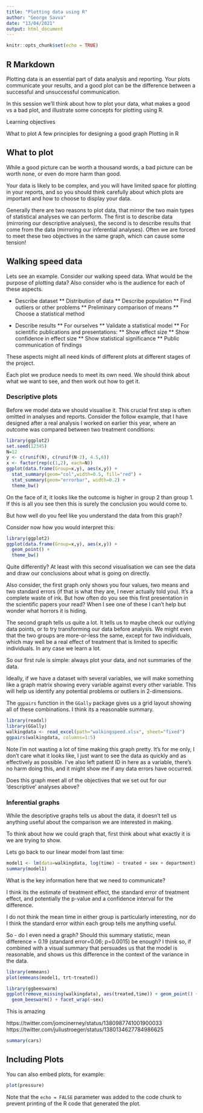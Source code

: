 ```yaml
---
title: "Plotting data using R"
author: "George Savva"
date: "13/04/2021"
output: html_document
---
```


```r
knitr::opts_chunk$set(echo = TRUE)
```

## R Markdown

Plotting data is an essential part of data analysis and reporting.  Your plots communicate your results, and a good plot can be the difference between a successful and unsuccessful communication.

In this session we'll think about how to plot your data, what makes a good vs a bad plot, and illustrate some concepts for plotting using R.

Learning objectives

What to plot
A few principles for designing a good graph
Plotting in R

## What to plot

While a good picture can be worth a thousand words, a bad picture can be worth none, or even do more harm than good.

Your data is likely to be complex, and you will have limited space for plotting in your reports, and so you should think carefully about which plots are important and how to choose to display your data.  

Generally there are two reasons to plot data, that mirror the two main types of statistical analyses we can perform.  The first is to describe data (mirroring our descriptive analyses), the second is to describe results that come from the data (mirroring our inferential analyses).  Often we are forced to meet these two objectives in the same graph, which can cause some tension!

## Walking speed data

Lets see an example.  Consider our walking speed data.  What would be the purpose of plotting data?  Also consider who is the audience for each of these aspects.

* Describe dataset
** Distribution of data
** Describe population
** Find outliers or other problems
** Preliminary comparison of means
** Choose a statistical method

* Describe results
** For ourselves
** Validate a statistical model
** For scientific publications and presentations:
** Show effect size
** Show confidence in effect size
** Show statistical significance
** Public communication of findings

These aspects might all need kinds of different plots at different stages of the project.

Each plot we produce needs to meet its own need.  We should think about what we want to see, and then work out how to get it.

### Descriptive plots

Before we model data we should visualise it.  This crucial first step is often omitted in analyses and reports.  Consider the follow example, that I have designed after a real analysis I worked on earlier this year, where an outcome was compared between two treatment conditions:

```r
library(ggplot2)
set.seed(12345)
N=12
y <- c(runif(N), c(runif(N-2), 4.5,6))
x <- factor(rep(c(1,2), each=N))
ggplot(data.frame(Group=x,y), aes(x,y)) + 
  stat_summary(geom="col",width=0.5, fill="red") + 
  stat_summary(geom="errorbar", width=0.2) + 
  theme_bw()
```

On the face of it, it looks like the outcome is higher in group 2 than group 1.  If this is all you see then this is surely the conclusion you would come to.

But how well do you feel like you understand the data from this graph?

Consider now how you would interpret this:

```r
library(ggplot2)
ggplot(data.frame(Group=x,y), aes(x,y)) + 
  geom_point() + 
  theme_bw()
```

Quite differently?  At least with this second visualisation we can see the data and draw our conclusions about what is going on directly.

Also consider, the first graph only shows you four values, two means and two standard errors (if that is what they are, I never actually told you).  It's a complete waste of ink.  But how often do you see this first presentation in the scientific papers your read?  When I see one of these I can't help but wonder what horrors it is hiding.

The second graph tells us quite a lot.  It tells us to maybe check our outlying data points, or to try transforming our data before analysis. We might even that the two groups are more-or-less the same, except for two individuals, which may well be a real effect of treatment that is limited to specific individuals.  In any case we learn a lot.

So our first rule is simple: always plot your data, and not summaries of the data.

Ideally, if we have a dataset with several variables, we will make something like a graph matrix showing every variable against every other variable.  This will help us identify any potential problems or outliers in 2-dimensions.

The `ggpairs` function in the `GGally` package gives us a grid layout showing all of these combinations.  I think its a reasonable summary.  



```r
library(readxl)
library(GGally)
walkingdata <- read_excel(path="walkingspeed.xlsx", sheet="fixed")
ggpairs(walkingdata, columns=1:5)
```

Note I'm not wasting a lot of time making this graph pretty.  It's for me only, I don't care what it looks like, I just want to see the data as quickly and as effectively as possible.  I've also left patient ID in here as a variable, there's no harm doing this, and it might show me if any data errors have occurred.

Does this graph meet all of the objectives that we set out for our 'descriptive' analyses above?

### Inferential graphs

While the descriptive graphs tells us about the data, it doesn't tell us anything useful about the comparison we are interested in making.

To think about how we could graph that, first think about what exactly it is we are trying to show.

Lets go back to our linear model from last time:

```r
model1 <- lm(data=walkingdata, log(time) ~ treated + sex + department)
summary(model1)
```

What is the key information here that we need to communicate?

I think its the estimate of treatment effect, the standard error of treatment effect, and potentially the p-value and a confidence interval for the difference.

I do not think the mean time in either group is particularly interesting, nor do I think the standard error within each group tells me anything useful.

So - do I even need a graph?  Should this summary statistic, mean difference = 0.19 (standard error=0.06; p=0.0015) be enough?  I think so, if combined with a visual summary that persuades us that the model is reasonable, and shows us this difference in the context of the variance in the data.

```r
library(emmeans)
plot(emmeans(model1, trt~treated))
```

```r
library(ggbeeswarm)
ggplot(remove_missing(walkingdata), aes(treated,time)) + geom_point() + scale_y_log10() + 
  geom_beeswarm() + facet_wrap(~sex)
```


This is amazing

https://twitter.com/jomcinerney/status/1380987741001900033 
https://twitter.com/juliustroeger/status/1380134627784986625 

```r
summary(cars)
```

## Including Plots

You can also embed plots, for example:

```r
plot(pressure)
```

Note that the `echo = FALSE` parameter was added to the code chunk to prevent printing of the R code that generated the plot.
